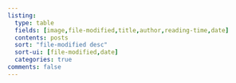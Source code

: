 ```yaml
---
listing:
  type: table
  fields: [image,file-modified,title,author,reading-time,date]
  contents: posts
  sort: "file-modified desc"
  sort-ui: [file-modified,date]
  categories: true
comments: false
---
```

